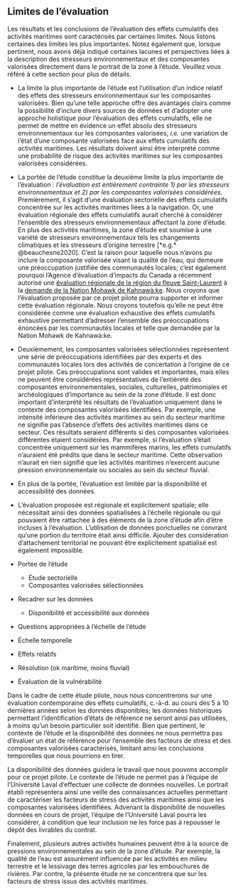 ## Limites de l'évaluation

Les résultats et les conclusions de l’évaluation des effets cumulatifs des activités maritimes sont caractérisés par certaines limites. Nous listons certaines des limites les plus importantes. Notez également que, lorsque pertinent, nous avons déjà indiqué certaines lacunes et perspectives liées à la description des stresseurs environnementaux et des composantes valorisées directement dans le portrait de la zone à l'étude. Veuillez vous référé à cette section pour plus de détails.

- La limite la plus importante de l'étude est l'utilisation d'un indice relatif des effets des stresseurs environnementaux sur les composantes valorisées. Bien qu'une telle approche offre des avantages clairs comme la possibilité d'inclure divers sources de données et d'adopter une approche holistique pour l'évaluation des effets cumulatifs, elle ne permet de mettre en évidence un effet absolu des stresseurs environnementaux sur les composantes valorisées, *i.e.* une variation de l'état d'une composante valorisées face aux effets cumulatifs des activités maritimes. Les résultats doivent ainsi être interprété comme une probabilité de risque des activités maritimes sur les composantes valorisées considérées.

- La portée de l'étude constitue la deuxième limite la plus importante de l'évaluation : *l'évaluation est entièrement contrainte 1) par les stresseurs environnementaux et 2) par les composantes valorisées considérées*. Premièrement, il s'agit d'une évaluation sectorielle des effets cumulatifs concentrée sur les activités maritimes liées à la navigation. Or, une évaluation régionale des effets cumulatifs aurait cherché à considérer l'ensemble des stresseurs environnementaux affectant la zone d'étude. En plus des activités maritimes, la zone d'étude est soumise à une variété de stresseurs environnementaux tels les changements climatiques et les stresseurs d'origine terrestre [*e.g.* @beauchesne2020]. C'est la raison pour laquelle nous n'avons pu inclure la composante valorisée visant la qualité de l'eau, qui demeure une préoccupation justifiée des communautés locales; c'est également pourquoi l'Agence d'évaluation d'impacts du Canada a récemment autorisé une [évaluation régionale de la région du fleuve Saint-Laurent](https://iaac-aeic.gc.ca/050/evaluations/document/140637?culture=fr-CA) à la [demande de la Nation Mohawk de Kahnawà:ke](https://iaac-aeic.gc.ca/050/documents/p80913/135682E.pdf). Nous croyons que l'évaluation proposée par ce projet pilote pourra supporter et informer cette évaluation régionale. Nous croyons toutefois qu'elle ne peut être considérée comme une évaluation exhaustive des effets cumulatifs exhaustive permettant d'adresser l'ensemble des préoccupations énoncées par les communautés locales et telle que demandée par la Nation Mohawk de Kahnawà:ke.

- Deuxièmement, les composantes valorisées sélectionnées représentent une série de préoccupations identifiées par des experts et des communautés locales lors des activités de concertation à l'origine de ce projet pilote. Ces préoccupations sont valides et importantes, mais elles ne peuvent être considérées représentatives de l'entièreté des composantes environnementales, sociales, culturelles, patrimoniales et archéologiques d'importance au sein de la zone d'étude. Il est donc important d'interprété les résultats de l'évaluation uniquement dans le contexte des composantes valorisées identifiées. Par exemple, une intensité inférieure des activités maritimes au sein du secteur maritime ne signifie pas l'absence d'effets des activités maritimes dans ce secteur. Ces résultats seraient différents si des composantes valorisées différentes étaient considérées. Par exemple, si l'évaluation s'était concentrée uniquement sur les mammifères marins, les effets cumulatifs n'auraient été prédits que dans le secteur maritime. Cette observation n'aurait en rien signifié que les activités maritimes n'exercent aucune pression environnementale ou sociales au sein du secteur fluvial.

- En plus de la portée, l'évaluation est limitée par la disponibilité et accessibilité des données. 





- L'évaluation proposée est régionale et explicitement spatiale; elle nécessitait ainsi des données spatialisées à l'échelle régionale ou qui pouvaient être rattachée à des éléments de la zone d'étude afin d'être incluses à l'évaluation. L'utilisation de données ponctuelles ne convrant qu'une portion du territoire était ainsi difficile. Ajouter des considération d'attachement territorial ne pouvant être explicitement spatialisé est également impossible.



- Portée de l'étude
  - Étude sectorielle
  - Composantes valorisées sélectionnées

- Recadrer sur les données
  - Disponibilité et accessibilité aux données

- Questions appropriées à l'échelle de l'étude

- Échelle temporelle

- Effets relatifs

- Résolution (ok maritime, moins fluvial)

- Évaluation de la vulnérabilité


Dans le cadre de cette étude pilote, nous nous concentrerons sur une évaluation contemporaine des effets cumulatifs, c.-à-d. au cours des 5 à 10 dernières années selon les données disponibles; les données historiques permettant l’identification d’états de référence ne seront ainsi pas utilisées, à moins qu’un besoin particulier soit identifié. Bien que pertinent, le contexte de l’étude et la disponibilité des données ne nous permettra pas d’évaluer un état de référence pour l’ensemble des facteurs de stress et des composantes valorisées caractérisés, limitant ainsi les conclusions temporelles que nous pourrions en tirer.

La disponibilité des données guidera le travail que nous pouvons accomplir pour ce projet pilote. Le contexte de l’étude ne permet pas à l’équipe de l’Université Laval d’effectuer une collecte de données nouvelles. Le portrait établi représentera ainsi une veille des connaissances actuelles permettant de caractériser les facteurs de stress des activités maritimes ainsi que les composantes valorisées identifiées. Advenant la disponibilité de nouvelles données en cours de projet, l’équipe de l’Université Laval pourra les considérer, à condition que leur inclusion ne les force pas à repousser le dépôt des livrables du contrat.

Finalement, plusieurs autres activités humaines peuvent être à la source de pressions environnementales au sein de la zone d’étude. Par exemple, la qualité de l’eau est assurément influencée par les activités en milieu terrestre et le lessivage des terres agricoles par les embouchures de rivières. Par contre, la présente étude ne se concentrera que sur les facteurs de stress issus des activités maritimes.
